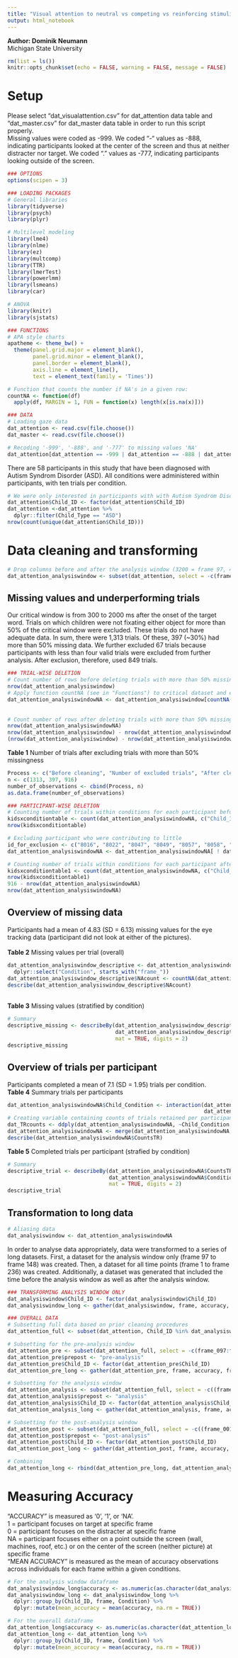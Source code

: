 ```yaml
---
title: "Visual attention to neutral vs competing vs reinforcing stimuli among children with ASD"
output: html_notebook
---
```

<b>Author: Dominik Neumann</b><br>
Michigan State University

```r
rm(list = ls())
knitr::opts_chunk$set(echo = FALSE, warning = FALSE, message = FALSE)
```

# Setup
Please select "dat_visualattention.csv" for dat_attention data table and "dat_master.csv" for dat_master data table in order to run this script properly. <br>
Missing values were coded as -999. We coded “-“ values as -888, indicating participants looked at the center of the screen and thus at neither distracter nor target. We coded “.” values as -777, indicating participants looking outside of the screen.
```r
### OPTIONS
options(scipen = 3)

### LOADING PACKAGES
# General libraries
library(tidyverse)
library(psych)
library(plyr)

# Multilevel modeling
library(lme4)
library(nlme)
library(ez)
library(multcomp)
library(TTR)
library(lmerTest)
library(powerlmm)
library(lsmeans)
library(car)

# ANOVA
library(knitr)
library(sjstats)

### FUNCTIONS
# APA style charts
apatheme <- theme_bw() +
  theme(panel.grid.major = element_blank(),
        panel.grid.minor = element_blank(),
        panel.border = element_blank(),
        axis.line = element_line(),
        text = element_text(family = 'Times'))

# Function that counts the number if NA's in a given row:
countNA <- function(df)
  apply(df, MARGIN = 1, FUN = function(x) length(x[is.na(x)]))

### DATA
# Loading gaze data
dat_attention <- read.csv(file.choose())
dat_master <- read.csv(file.choose())

# Recoding '-999', '-888', and '-777' to missing values 'NA'
dat_attention[dat_attention == -999 | dat_attention == -888 | dat_attention == -777] <- NA
```

There are 58 participants in this study that have been diagnosed with Autism Syndrom Disorder (ASD). All conditions were administered within participants, with ten trials per condition.
```r
# We were only interested in participants with with Autism Syndrom Disorder
dat_attention$Child_ID <- factor(dat_attention$Child_ID)
dat_attention <-dat_attention %>%
  dplyr::filter(Child_Type == "ASD")
nrow(count(unique(dat_attention$Child_ID)))
```

# Data cleaning and transforming
```r
# Drop columns before and after the analysis window (3200 = frame 97, 4900 = frame 148)
dat_attention_analysiswindow <- subset(dat_attention, select = -c(frame_001:frame_096, frame_149:frame_237))
```

## Missing values and underperforming trials
Our critical window is from 300 to 2000 ms after the onset of the target word. Trials on which children were not fixating either object for more than 50% of the critical window were excluded. These trials do not have adequate data. In sum, there were 1,313 trials. Of these, 397 (~30%) had more than 50% missing data. We further excluded 67 trials because participants with less than four valid trials were excluded from further analysis. After exclusion, therefore, used 849 trials.
```r
### TRIAL-WISE DELETION
# Count number of rows before deleting trials with more than 50% missing values
nrow(dat_attention_analysiswindow)
# Apply function countNA (see in "Functions") to critical dataset and exclude all rows with more than (number of variables divided by two) NAs between frame_097 and frame_148
dat_attention_analysiswindowNA <- dat_attention_analysiswindow[countNA(subset(dat_attention_analysiswindow,
                                                                              select = frame_097:frame_148)) < (ncol(subset(dat_attention_analysiswindow,
                                                                                                                            select = frame_097:frame_148))/2),]
# Count number of rows after deleting trials with more than 50% missing values
nrow(dat_attention_analysiswindowNA)
nrow(dat_attention_analysiswindow) - nrow(dat_attention_analysiswindowNA)
(nrow(dat_attention_analysiswindow) - nrow(dat_attention_analysiswindowNA)) / (nrow(dat_attention_analysiswindow))
```
<b>Table 1</b> Number of trials after excluding trials with more than 50% missingness
```r
Process <- c("Before cleaning", "Number of excluded trials", "After cleaning")
n <- c(1313, 397, 916)
number_of_observations <- cbind(Process, n)
as.data.frame(number_of_observations)
```

```r
### PARTICIPANT-WISE DELETION
# Counting number of trials within conditions for each participant before exclusion
kidsxconditiontable <- count(dat_attention_analysiswindowNA, c("Child_ID", "Condition"))
nrow(kidsxconditiontable)

# Excluding participant who were contributing to little
id_for_exclusion <- c("8016", "8022", "8047", "8049", "8057", "8058", "8059", "8062", "8063", "8072", "8076", "8077")
dat_attention_analysiswindowNA <- dat_attention_analysiswindowNA[ ! dat_attention_analysiswindowNA$Child_ID %in% id_for_exclusion, ]

# Counting number of trials within conditions for each participant after exclusion
kidsxconditiontable1 <- count(dat_attention_analysiswindowNA, c("Child_ID", "Condition"))
nrow(kidsxconditiontable1)
916 - nrow(dat_attention_analysiswindowNA)
nrow(dat_attention_analysiswindowNA)
```

## Overview of missing data
Participants had a mean of 4.83 (SD = 6.13) missing values for the eye tracking data (participant did not look at either of the pictures).<br>
<br>
<b>Table 2</b> Missing values per trial (overall)
```r
dat_attention_analysiswindow_descriptive <- dat_attention_analysiswindowNA %>%
  dplyr::select("Condition", starts_with("frame_"))
dat_attention_analysiswindow_descriptive$NAcount <- countNA(dat_attention_analysiswindow_descriptive)
describe(dat_attention_analysiswindow_descriptive$NAcount)
```
<br>
<b>Table 3</b> Missing values (stratified by condition)
```r
# Summary
descriptive_missing <- describeBy(dat_attention_analysiswindow_descriptive$NAcount,
                                  dat_attention_analysiswindow_descriptive$Condition,
                                  mat = TRUE, digits = 2)
descriptive_missing
```

## Overview of trials per participant
Participants completed a mean of 7.1 (SD = 1.95) trials per condition.<br>
<b>Table 4</b> Summary trials per participants
```r
dat_attention_analysiswindowNA$Child_Condition <- interaction(dat_attention_analysiswindowNA$Child_ID,
                                                              dat_attention_analysiswindowNA$Condition)
# Creating variable containing counts of trials retained per participant
dat_TRcounts <- ddply(dat_attention_analysiswindowNA, ~Child_Condition, summarise, CountsTR = length(unique(Tr_Num)))
dat_attention_analysiswindowNA <- merge(dat_attention_analysiswindowNA, dat_TRcounts, by = "Child_Condition")
describe(dat_attention_analysiswindowNA$CountsTR)
```
<p>
<b>Table 5</b> Completed trials per participant (strafied by condition)
```r
# Summary
descriptive_trial <- describeBy(dat_attention_analysiswindowNA$CountsTR,
                                dat_attention_analysiswindowNA$Condition,
                                mat = TRUE, digits = 2)
descriptive_trial
```

## Transformation to long data
```r
# Aliasing data
dat_analysiswindow <- dat_attention_analysiswindowNA
```

In order to analyse data appropriately, data were transformed to a series of long datasets. First, a dataset for the analysis window only (frame 97 to frame 148) was created. Then, a dataset for all time points (frame 1 to frame 236) was created. Additionally, a dataset was generated that included the time before the analysis window as well as after the analysis window.<br>

```r
### TRANSFORMING ANALYSIS WINDOW ONLY
dat_analysiswindow$Child_ID <- factor(dat_analysiswindow$Child_ID)
dat_analysiswindow_long <- gather(dat_analysiswindow, frame, accuracy, frame_097:frame_148, factor_key = TRUE)

### OVERALL DATA
# Subsetting full data based on prior cleaning procedures
dat_attention_full <- subset(dat_attention, Child_ID %in% dat_analysiswindow$Child_ID)

# Subsetting for the pre-analysis window
dat_attention_pre <- subset(dat_attention_full, select = -c(frame_097:frame_237))
dat_attention_pre$prepost <- "pre-analysis"
dat_attention_pre$Child_ID <- factor(dat_attention_pre$Child_ID)
dat_attention_pre_long <- gather(dat_attention_pre, frame, accuracy, frame_001:frame_096, factor_key = TRUE)

# Subsetting for the analysis window
dat_attention_analysis <- subset(dat_attention_full, select = -c((frame_001:frame_096), (frame_149:frame_237)))
dat_attention_analysis$prepost <- "analysis"
dat_attention_analysis$Child_ID <- factor(dat_attention_analysis$Child_ID)
dat_attention_analysis_long <- gather(dat_attention_analysis, frame, accuracy, frame_097:frame_148, factor_key = TRUE)

# Subsetting for the post-analysis window
dat_attention_post <- subset(dat_attention_full, select = -c((frame_001:frame_148)))
dat_attention_post$prepost <- "post-analysis"
dat_attention_post$Child_ID <- factor(dat_attention_post$Child_ID)
dat_attention_post_long <- gather(dat_attention_post, frame, accuracy, frame_149:frame_237, factor_key = TRUE)

# Combining
dat_attention_long <- rbind(dat_attention_pre_long, dat_attention_analysis_long, dat_attention_post_long)
```

# Measuring Accuracy
"ACCURACY" is measured as '0', '1', or 'NA'.<br>
1 = participant focuses on target at specific frame<br>
0 = participant focuses on the distracter at specific frame<br>
NA = participant focuses either on a point outside the screen (wall, machines, roof, etc.) or on the center of the screen (neither picture) at specific frame<br>
"MEAN ACCURACY" is measured as the mean of accuracy observations across individuals for each frame within a given conditions.
```r
# For the analysis window dataframe
dat_analysiswindow_long$accuracy <- as.numeric(as.character(dat_analysiswindow_long$accuracy))
dat_analysiswindow_long <- dat_analysiswindow_long %>%
  dplyr::group_by(Child_ID, frame, Condition) %>%
  dplyr::mutate(mean_accuracy = mean(accuracy, na.rm = TRUE))

# For the overall dataframe
dat_attention_long$accuracy <- as.numeric(as.character(dat_attention_long$accuracy))
dat_attention_long <- dat_attention_long %>%
  dplyr::group_by(Child_ID, frame, Condition) %>%
  dplyr::mutate(mean_accuracy = mean(accuracy, na.rm = TRUE))
```